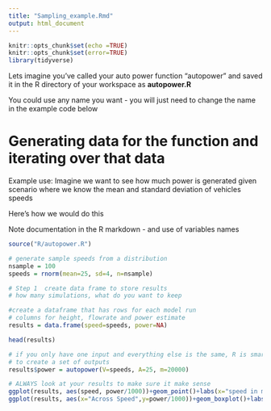 ```yaml
---
title: "Sampling_example.Rmd"
output: html_document
---
```

```r
knitr::opts_chunk$set(echo =TRUE)
knitr::opts_chunk$set(error=TRUE)
library(tidyverse)

```
Lets imagine you've called your auto power function "autopower" and saved
it in the R directory of your workspace as 
**autopower.R**

You could use any name you want - you will just need to change the name in the example code below

# Generating data for the function and iterating over that data



Example use: Imagine we want to see how much power is generated given scenario where we know the mean and standard deviation of vehicles speeds

Here's how we would do this

Note documentation in the R markdown - and use of variables names 

```r

source("R/autopower.R")

# generate sample speeds from a distribution
nsample = 100
speeds = rnorm(mean=25, sd=4, n=nsample)

# Step 1  create data frame to store results 
# how many simulations, what do you want to keep

#create a dataframe that has rows for each model run
# columns for height, flowrate and power estimate
results = data.frame(speed=speeds, power=NA)

head(results)

# if you only have one input and everything else is the same, R is smart enough
# to create a set of outputs
results$power = autopower(V=speeds, A=25, m=20000)

# ALWAYS look at your results to make sure it make sense
ggplot(results, aes(speed, power/1000))+geom_point()+labs(x="speed in m/s", y="power in kW")
ggplot(results, aes(x="Across Speed",y=power/1000))+geom_boxplot()+labs(y="power in kW", x="")

```
